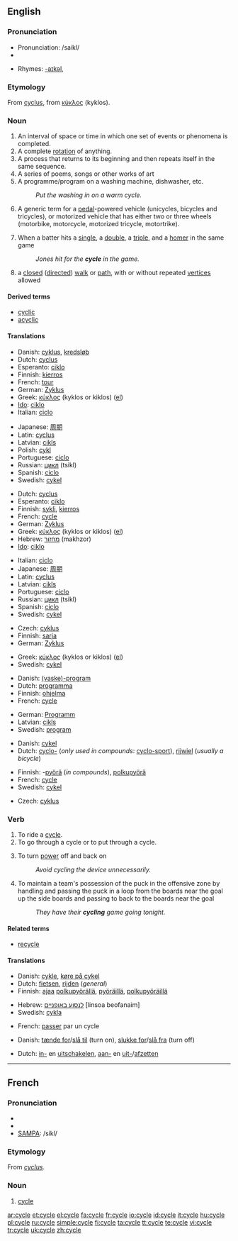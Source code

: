 {{wikipedia}}
==English==

===Pronunciation===
* Pronunciation: /saikl/
* {{audio|en-us-cycle.ogg|Audio (US)}}

* Rhymes: [[Rhymes:English:-aɪkəl|-aɪkəl]],

===Etymology===
From {{LL.}} [[cyclus]], from {{AGr.}} [[κύκλος]] (kyklos).

===Noun===
{{en-noun}}

# An interval of space or time in which one set of events or phenomena is completed.
# A complete [[rotation]] of anything.
# A process that returns to its beginning and then repeats itself in the same sequence.
# A series of poems, songs or other works of art
# A programme/program on a washing machine, dishwasher, etc.
#: ''Put the washing in on a warm cycle.''
# A generic term for a [[pedal]]-powered vehicle (unicycles, bicycles and tricycles), or motorized vehicle that has either two or three wheels (motorbike, motorcycle, motorized tricycle, motortrike).
# {{baseball}} When a batter hits a [[single]], a [[double]], a [[triple]], and a [[homer]] in the same game
#: ''Jones hit for the '''cycle''' in the game.''
# {{graph theory}} a [[closed]] ([[directed]]) [[walk]] or [[path]], with or without repeated [[vertices]] allowed

====Derived terms====
* [[cyclic]]
* [[acyclic]]

====Translations====
{{trans-top|complete rotation}}
* Danish: [[cyklus]], [[kredsløb]]
* Dutch: [[cyclus]] {{m}}
* Esperanto: [[ciklo]]
* Finnish: [[kierros]]
* French: [[tour]] {{m}}
* German: [[Zyklus]] {{m}}
* Greek: [[κύκλος]] (kyklos or kiklos) {{m}} ([[:el:Κύκλος|el]])
* [[Ido]]: [[ciklo]] {{m}}
* Italian: [[ciclo]] {{m}}
{{trans-mid}}
* Japanese: [[周期]] <!--()-->
* Latin: [[cyclus]] {{m}}
* Latvian: [[cikls]] {{m}}
* Polish: [[cykl]] {{m}}
* Portuguese: [[ciclo]] {{m}}
* Russian: [[цикл]] (tsikl)
* Spanish: [[ciclo]] {{m}}
* Swedish: [[cykel]] {{c}}
{{trans-bottom}}

{{trans-top|process}}
* Dutch: [[cyclus]] {{m}}
* Esperanto: [[ciklo]]
* Finnish: [[sykli]], [[kierros]]
* French: [[#French|cycle]] {{m}}
* German: [[Zyklus]] {{m}}
* Greek: [[κύκλος]] (kyklos or kiklos) {{m}} ([[:el:Κύκλος|el]])
* Hebrew: [[מחזור]] (makhzor) {{m}}
* [[Ido]]: [[ciklo]] {{m}}
{{trans-mid}}
* Italian: [[ciclo]] {{m}}
* Japanese: [[周期]]<!-- ()-->
* Latin: [[cyclus]] {{m}}
* Latvian: [[cikls]] {{m}}
* Portuguese: [[ciclo]] {{m}}
* Russian: [[цикл]] (tsikl)
* Spanish: [[ciclo]] {{m}}
* Swedish: [[cykel]] {{c}}
{{trans-bottom}}

{{trans-top|series of poems etc.}}
* Czech: [[cyklus]] {{m}}
* Finnish: [[sarja]]
* German: [[Zyklus]] {{m}}
{{trans-mid}}
* Greek: [[κύκλος]] (kyklos or kiklos) {{m}} ([[:el:Κύκλος|el]])
* Swedish: [[cykel]] {{c}}
{{trans-bottom}}

{{trans-top|program on a washing machine}}
* Danish: [[(vaske)-program]]
* Dutch: [[programma]] {{n}}
* Finnish: [[ohjelma]]
* French: [[#French|cycle]] {{m}}
{{trans-mid}}
* German: [[Programm]] {{n}}
* Latvian: [[cikls]] {{m}}
* Swedish: [[program]] {{n}}
{{trans-bottom}}

{{trans-top|vehicle}}
* Danish: [[cykel]]
* Dutch: [[cyclo-]] (''only used in compounds'': [[cyclo-sport]]), [[rijwiel]] {{n}} (''usually a bicycle'')
{{trans-mid}}
* Finnish: -[[pyörä]] (''in compounds''), [[polkupyörä]]
* French: [[#French|cycle]] {{m}}
* Swedish: [[cykel]] {{c}}
{{trans-bottom}}

{{trans-top|graph theory: closed (directed) walk or path}}
* Czech: [[cyklus]] {{m}}
{{trans-mid}}
{{trans-bottom}}

===Verb===
{{en-verb|cycl|ing}}

# To ride a [[#Noun|cycle]].
# To go through a cycle or to put through a cycle.
# {{electronics}} To turn [[power]] off and back on
#: ''Avoid cycling the device unnecessarily.''
# {{icehockey}} To maintain a team's possession of the puck in the offensive zone by handling and passing the puck in a loop from the boards near the goal up the side boards and passing to back to the boards near the goal
#: ''They have their '''cycling''' game going tonight.''

====Related terms====
* [[recycle]]

====Translations====
{{trans-top|to ride a cycle}}
* Danish: [[cykle]], [[køre på cykel]]
* Dutch: [[fietsen]], [[rijden]] (''general'')
* Finnish: [[ajaa]] [[polkupyörä]]llä, [[pyöräillä]], [[polkupyöräillä]]
{{trans-mid}}
* Hebrew: [[לנסוע באופניים]] [linsoa beofanaim]
* Swedish: [[cykla]]
{{trans-bottom}}

{{trans-top|to go through a cycle or to put through a cycle}}
* French: [[passer]] par un cycle
{{trans-mid}}
{{trans-bottom}}

{{trans-top|to turn power off and back on}}
* Danish: [[tænde for]]/[[slå til]] (turn on), [[slukke for]]/[[slå fra]] (turn off)
{{trans-mid}}
* Dutch: [[inschakelen|in-]] en [[uitschakelen]], [[aanzetten|aan-]] en [[uitzetten|uit-]]/[[afzetten]]
{{trans-bottom}}

----

==French==

===Pronunciation===
* {{audio|Fr-cycle.ogg|audio}}
* {{IPA|/sikl/}}
* [[w:SAMPA|SAMPA]]: /sikl/

===Etymology===
From {{LL.}} ''[[cyclus]]''.

===Noun===
{{fr-noun|m}}

# [[#English|cycle]]

[[ar:cycle]]
[[et:cycle]]
[[el:cycle]]
[[fa:cycle]]
[[fr:cycle]]
[[io:cycle]]
[[id:cycle]]
[[it:cycle]]
[[hu:cycle]]
[[pl:cycle]]
[[ru:cycle]]
[[simple:cycle]]
[[fi:cycle]]
[[ta:cycle]]
[[tt:cycle]]
[[te:cycle]]
[[vi:cycle]]
[[tr:cycle]]
[[uk:cycle]]
[[zh:cycle]]